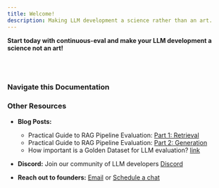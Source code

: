 ```yaml
---
title: Welcome!
description: Making LLM development a science rather than an art.
---
```


**Start today with continuous-eval and make your LLM development a science not an art!**


<br></br>

<CardGrid>
  <LinkCard
    title="🚀 Getting Started"
    description="Install the package and learn how to get started quickly."
    href="./getting-started/introduction/"
  />
</CardGrid>

### Navigate this Documentation

<CardGrid>
  <LinkCard
  title="🚰 Pipeline"
  description="Define your GenAI application pipeline and run evaluation over a tailored dataset."
  href="./pipeline/pipeline/"
  />
  <LinkCard
    title="📊 Metrics"
    description="Explore the available metrics and learn how to combine multiple metrics effectively."
    href="./metrics/overview/"
  />
  <LinkCard
    title="🔍 Datasets"
    description="Explore sample datasets and try generating a synthetic evaluation dataset from documents."
    href="./dataset/example_datasets/"
  />
  <LinkCard
    title="💡 Examples"
    description="Discover code snippets and examples to help you understand and implement different evaluation pipelines."
    href="./examples/basics/0_single_metric/"
  />
</CardGrid>

### Other Resources

- **Blog Posts:**
  - Practical Guide to RAG Pipeline Evaluation: [Part 1: Retrieval](https://medium.com/relari/a-practical-guide-to-rag-pipeline-evaluation-part-1-27a472b09893)
  - Practical Guide to RAG Pipeline Evaluation: [Part 2: Generation](https://medium.com/relari/a-practical-guide-to-rag-evaluation-part-2-generation-c79b1bde0f5d)
  - How important is a Golden Dataset for LLM evaluation?
 [link](https://medium.com/relari/how-important-is-a-golden-dataset-for-llm-pipeline-evaluation-4ef6deb14dc5)

- **Discord:** Join our community of LLM developers [Discord](https://discord.gg/GJnM8SRsHr)
- **Reach out to founders:** [Email](mailto:founders@relari.ai) or [Schedule a chat](https://cal.com/pasquale/continuous-eval)
